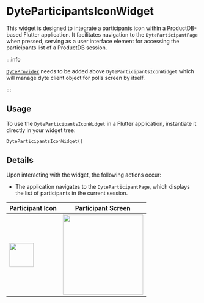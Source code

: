 # DyteParticipantsIconWidget

This widget is designed to integrate a participants icon within a ProductDB-based Flutter application. It facilitates navigation to the `DyteParticipantPage` when pressed, serving as a user interface element for accessing the participants list of a ProductDB session.

:::info

[`DyteProvider`](./dyte-provider.mdx) needs to be added above `DyteParticipantsIconWidget` which will manage dyte client object for polls screen by itself.

:::

## Usage

To use the `DyteParticipantsIconWidget` in a Flutter application, instantiate it directly in your widget tree:

```dart
DyteParticipantsIconWidget()
```

## Details

Upon interacting with the widget, the following actions occur:

- The application navigates to the `DyteParticipantPage`, which displays the list of participants in the current session.

| Participant Icon                                                             | Participant Screen                                                     |
| ---------------------------------------------------------------------------- | ---------------------------------------------------------------------- |
| <img src="/static/mobile/flutter/participant-icon-widget.png" width="63px"/> | <img src="/static/mobile/flutter/participant-screen.png" width="210"/> |

